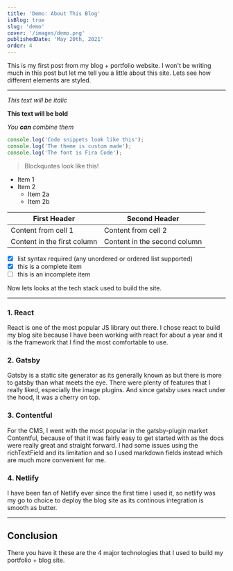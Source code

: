 ```yaml
---
title: 'Demo: About This Blog'
isBlog: true
slug: 'demo'
cover: '/images/demo.png'
publishedDate: 'May 20th, 2021'
order: 4
---
```


This is my first post from my blog + portfolio website. I won't be writing much in this post but let me tell you a little about this site. Lets see how different elements are styled.

---

_This text will be italic_

**This text will be bold**

_You **can** combine them_

```js
console.log('Code snippets look like this');
console.log('The theme is custom made');
console.log('The font is Fira Code');
```

> Blockquotes look like this!

- Item 1
- Item 2
  - Item 2a
  - Item 2b

| First Header                | Second Header                |
| --------------------------- | ---------------------------- |
| Content from cell 1         | Content from cell 2          |
| Content in the first column | Content in the second column |

- [x] list syntax required (any unordered or ordered list supported)
- [x] this is a complete item
- [ ] this is an incomplete item

Now lets looks at the tech stack used to build the site.

---

### 1. React

React is one of the most popular JS library out there. I chose react to build my blog site because I have been working with react for about a year and it is the framework that I find the most comfortable to use.

### 2. Gatsby

Gatsby is a static site generator as its generally known as but there is more to gatsby than what meets the eye. There were plenty of features that I really liked, especially the image plugins. And since gatsby uses react under the hood, it was a cherry on top.

### 3. Contentful

For the CMS, I went with the most popular in the gatsby-plugin market Contentful, because of that it was fairly easy to get started with as the docs were really great and straight forward. I had some issues using the richTextField and its limitation and so I used markdown fields instead which are much more convenient for me.

### 4. Netlify

I have been fan of Netlify ever since the first time I used it, so netlify was my go to choice to deploy the blog site as its continous integration is smooth as butter.

---

## Conclusion

There you have it these are the 4 major technologies that I used to build my portfolio + blog site.
